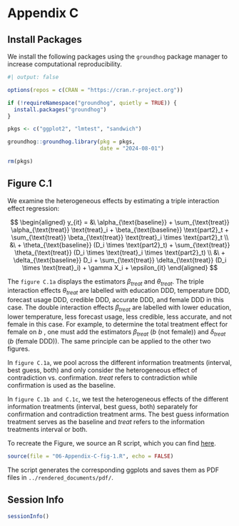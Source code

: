 # Appendix C

## Install Packages

We install the following packages using the `groundhog` package manager to increase computational reproducibility.

```r
#| output: false

options(repos = c(CRAN = "https://cran.r-project.org")) 

if (!requireNamespace("groundhog", quietly = TRUE)) {
  install.packages("groundhog")
}

pkgs <- c("ggplot2", "lmtest", "sandwich")

groundhog::groundhog.library(pkg = pkgs,
                             date = "2024-08-01")

rm(pkgs)
```

## Figure C.1

We examine the heterogeneous effects by estimating a triple interaction effect regression:

$$
\begin{aligned}
y_{it} = &\ \alpha_{\text{baseline}} + \sum_{\text{treat}} \alpha_{\text{treat}} \text{treat}_i + \beta_{\text{baseline}} \text{part2}_t + \sum_{\text{treat}} \beta_{\text{treat}} \text{treat}_i \times \text{part2}_t \\
&\ + \theta_{\text{baseline}} (D_i \times \text{part2}_t) + \sum_{\text{treat}} \theta_{\text{treat}} (D_i \times \text{treat}_i \times \text{part2}_t) \\
&\ + \delta_{\text{baseline}} D_i + \sum_{\text{treat}} \delta_{\text{treat}} (D_i \times \text{treat}_i) + \gamma X_i + \epsilon_{it}
\end{aligned}
$$

The `figure C.1a` displays the estimators $\beta_{treat}$ and $\theta_{treat}$. The triple interaction effects $\theta_{treat}$ are labelled with education DDD, temperature DDD, forecast usage DDD, credible DDD, accurate DDD, and female DDD in this case. The double interaction effects $\beta_{treat}$ are labelled with lower education, lower temperature, less forecast usage, less credible, less accurate, and not female in this case. For example, to determine the total treatment effect for female on $b$ , one must add the estimators $\beta_{treat}$ ($b$ (not female)) and $\delta_{treat}$ ($b$ (female DDD)). The same principle can be applied to the other two figures.

In `figure C.1a`, we pool across the different information treatments (interval, best guess, both) and only consider the heterogeneous effect of contradiction vs. confirmation. _treat_ refers to contradiction while confirmation is used as the baseline.

In `figure C.1b and C.1c`, we test the heterogeneous effects of the different information treatments (interval, best guess, both) separately for confirmation and contradiction treatment arms. The best guess information treatment serves as the baseline and _treat_ refers to the information treatments interval or both.

To recreate the Figure, we source an R script, which you can find [here]().

```r
source(file = "06-Appendix-C-fig-1.R", echo = FALSE)
```

The script generates the corresponding ggplots and saves them as PDF files in `../rendered_documents/pdf/`.


<!--
## Works:

```r
#| eval: false
data[, `:=`(
  female_con  = as.integer(female == 1 & treated == 1 & surprise == 1),
  female_both = as.integer(female == 1 & treated == 1 & communication == "both"),
  female_int  = as.integer(female == 1 & treated == 1 & communication == "interval"),
  
  high_accuracy_con  = as.integer(high_accuracy == 1 & treated == 1 & surprise == 1),
  high_accuracy_both = as.integer(high_accuracy == 1 & treated == 1 & communication == "both"),
  high_accuracy_int  = as.integer(high_accuracy == 1 & treated == 1 & communication == "interval"),
  
  high_credibility_con  = as.integer(high_credibility == 1 & treated == 1 & surprise == 1),
  high_credibility_both = as.integer(high_credibility == 1 & treated == 1 & communication == "both"),
  high_credibility_int  = as.integer(high_credibility == 1 & treated == 1 & communication == "interval"),
  
  high_usage_con  = as.integer(high_usage == 1 & treated == 1 & surprise == 1),
  high_usage_both = as.integer(high_usage == 1 & treated == 1 & communication == "both"),
  high_usage_int  = as.integer(high_usage == 1 & treated == 1 & communication == "interval"),
  
  high_temperature_con  = as.integer(high_temperature == 1 & treated == 1 & surprise == 1),
  high_temperature_both = as.integer(high_temperature == 1 & treated == 1 & communication == "both"),
  high_temperature_int  = as.integer(high_temperature == 1 & treated == 1 & communication == "interval"),
  
  high_education_con  = as.integer(high_education == 1 & treated == 1 & surprise == 1),
  high_education_both = as.integer(high_education == 1 & treated == 1 & communication == "both"),
  high_education_int  = as.integer(high_education == 1 & treated == 1 & communication == "interval")
)]
```

```r
#| eval: false
data[, treatment := paste(ifelse(test = surprise, yes = "contr", no = "conf"),
                          communication, sep = " ")]
```

```r
#| eval: false
covariates_dem <- c("age_35_52",
                    "age_53_plus",
                    "female", 
                    "high_education",
                    "high_income",
                    "married",
                    "parentship")

covariates_all <- c(covariates_dem,
                    "high_temperature",
                    "high_usage",
                    "high_general_risk",
                    "high_weather_risk",
                    "high_accuracy",
                    "high_credibility")

covariates_list <- list(NULL, covariates_dem, covariates_all)

DVs <- c("a", "b")
IVs <- c("female", "high_accuracy", "high_credibility", "high_usage", "high_temperature", "high_education")

```

```r
#| eval: false
#| 
# Define a function to create the list of models
create_models <- function(responses, covariates_list, IV = "female") {
  models <- list()
  
  for (response in responses) {
    for (covariates in covariates_list) {
      # Use glue to correctly format the formula components
      formula_terms <- c(
        glue("{IV}_con"),
        glue("{IV}*treated"),
        glue("{IV}*surprise"),
        glue("{IV}")
      )
      
      # Base formula terms
      base_formula <- c("surprise*treated", formula_terms)
      
      # Append covariates if provided
      if (!is.null(covariates)) {
        formula_terms <- c(base_formula, covariates)
      } else {
        formula_terms <- base_formula
      }
      
      # Create the formula
      formula <- reformulate(formula_terms, response = response)
      
      # Define the variables you want to extract from the model
      vars <- c(glue("surpriseTRUE:treatedTRUE"), glue("{IV}_con"))
      
      # Add the formula and vars to the list of models
      models <- append(models, list(list(formula = formula, 
                                         vars = vars, 
                                         response = response, 
                                         covariates = covariates, 
                                         IV = IV)))
    }
  }
  
  return(models)
}
```


```r
#| eval: false
# Function to run regression and extract coefficients
run_regression <- function(formula,
                           subset, subset_name,
                           vars, covariates, IV, response) {
  
  # Run the linear model
  model <- lm(formula, data = subset)
  
  # Get the confidence intervals for the specified variables
  coefs <- coefci(model, 
                  parm = vars, 
                  vcov = vcovCL(model, cluster = subset$participant.label, type = "HC1"), 
                  level = 0.95)
  
  # Extract coefficient estimates
  estimates <- model$coefficients[vars]
  
  # Create the result table with additional columns for covariates, IV, and response
  result <- data.table(
    variable = vars,
    estimate = estimates,
    conf.low = coefs[, 1],
    conf.high = coefs[, 2],
    covariates = ifelse(test = is.null(covariates), yes = 0, no = length(covariates)),
    IV = IV,
    response = response,
    subset = subset_name
  )
  
  return(result)
}
```

```r
#| eval: false
models <- create_models(DVs, covariates_list, IV = "high_credibility")

# Run regressions and combine results
results <- rbindlist(lapply(models, 
                            function(model) {
                              run_regression(formula = as.formula(model$formula), 
                                             subset = data, 
                                             subset_name = "full",
                                             vars = model$vars,
                                             covariates = model$covariates,
                                             IV = model$IV,
                                             response = model$response)
                            }
)
)

results %>% kable()
```


```r
#| eval: false
heterogeneity_full_list <- list()

for(iv in IVs){
  models <- create_models(DVs, covariates_list, IV = iv)
  
  # Run regressions and combine results
  results <- rbindlist(lapply(models, 
                              function(model) {
                                run_regression(formula = as.formula(model$formula), 
                                               subset = data, 
                                               subset_name = "full",
                                               vars = model$vars,
                                               covariates = model$covariates,
                                               IV = model$IV,
                                               response = model$response)
                              }
  )
  )
  heterogeneity_full_list[[length(heterogeneity_full_list) + 1]] <- results
}

heterogeneity_full <- rbindlist(l = heterogeneity_full_list)
```

```r
#| eval: false
heterogeneity_full[, 
                   var_name := paste0(response, 
                                      " (", 
                                      ifelse(test = variable == "surpriseTRUE:treatedTRUE", 
                                             yes = paste0("not ", IV), 
                                             no = paste0(IV, " DDD")),
                                      ")")]

heterogeneity_full[covariates == 0,
                   controls := "1.) none"]
heterogeneity_full[covariates == 7,
                   controls := "2.) demographic"]
heterogeneity_full[covariates == 13,
                   controls := "3.) demographic + further"]
heterogeneity_full[, controls := factor(controls, 
                                        levels = c("3.) demographic + further",
                                                   "2.) demographic",
                                                   "1.) none"))]

y_order <- c(
  "b (education DDD)", "b (lower education)",
  "a (education DDD)", "a (lower education)",
  "b (temperature DDD)", "b (lower temperature)",
  "a (temperature DDD)", "a (lower temperature)",
  "b (forecast usage DDD)", "b (less forecast usage)",
  "a (forecast usage DDD)", "a (less forecast usage)",
  "b (credible DDD)", "b (less credible)",
  "a (credible DDD)", "a (less credible)",
  "b (accurate DDD)", "b (less accurate)",
  "a (accurate DDD)", "a (less accurate)",
  "b (female DDD)", "b (not female)",
  "a (female DDD)", "a (not female)"
)

# Update var_name to factor with the correct order
# heterogeneity_full[, var_name := factor(var_name, levels = rev(y_order))]
```

```r
#| eval: false
#| label: fig-C1a
#| fig-cap: "Heterogeneous treatment effects of regression equation (1) with dependent variables b and a. Estimators with 95% confidence intervals. The underlying standard errors (“HC1”) are clustered at the individual level and estimated with the R package sandwich (Zeileis, 2004; Zeileis et al., 2020)."


ggplot(data = heterogeneity_full, 
       mapping = aes(y = var_name, 
                     x = estimate, 
                     xmin = conf.low, 
                     xmax = conf.high, 
                     shape = controls)) +
  geom_pointrange(position = position_dodge(width = 0.4), fatten = 5, alpha = 0.8) +
  geom_vline(xintercept = 0, color = "red", alpha = 0.2) +
  scale_shape_manual(values = c("1.) none" = 15, "2.) demographic" = 17, "3.) demographic + further" = 16)) +
  labs(title = "(a) Effect of contradiction (relative to confirmation).",
       y = "Ambiguity Index", 
       x = "Estimate", 
       shape = "Control variables") +
  theme_bw() +
  theme(
    plot.title = element_text(face = "bold", size = 12),
    legend.background = element_rect(fill = "white", size = 4, colour = "white"),
    axis.ticks = element_line(colour = "grey90", size = 0.1),
    panel.grid.major = element_line(colour = "grey90", size = 0.07),
    panel.grid.minor = element_blank(),
    legend.key.size = unit(1, "lines"),
    legend.box = 'horizontal',
    legend.position = "top"
  )

```

-->



## Session Info {-}

```r
sessionInfo()
```
